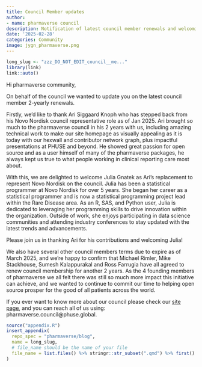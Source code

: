```yaml
---
title: Council Member updates
author:
- name: pharmaverse council
description: Notification of latest council member renewals and welcoming Julia!
date: '2025-02-28'
categories: Community
image: jygn_pharmaverse.png
---
```


<!--------------- typical setup ----------------->

```r
long_slug <- "zzz_DO_NOT_EDIT_council__me..."
library(link)
link::auto()
```

<!--------------- post begins here ----------------->

Hi pharmaverse community,

On behalf of the council we wanted to update you on the latest council member
2-yearly renewals.

Firstly, we’d like to thank Ari Siggaard Knoph who has stepped back from his
Novo Nordisk council representative role as of Jan 2025. Ari brought so much
to the pharmaverse council in his 2 years with us, including amazing technical
work to make our site homepage as visually appealing as it is today with our
hexwall and contributor network graph, plus impactful presentations at PHUSE
and beyond. He showed great passion for open source and as a user himself of
many of the pharmaverse packages, he always kept us true to what people working
in clinical reporting care most about.

With this, we are delighted to welcome Julia Gnatek as Ari’s replacement to
represent Novo Nordisk on the council. Julia has been a statistical programmer
at Novo Nordisk for over 5 years. She began her career as a statistical programmer
and is now a statistical programming project lead within the Rare Disease area.
As an R, SAS, and Python user, Julia is dedicated to leveraging her programming
skills to drive innovation within the organization. Outside of work, she enjoys
participating in data science communities and attending industry conferences to
stay updated with the latest trends and advancements.

Please join us in thanking Ari for his contributions and welcoming Julia!

We also have several other council members terms due to expire as of March 2025,
and we’re happy to confirm that Michael Rimler, Mike Stackhouse, Sumesh
Kalappurakal and Ross Farrugia have all agreed to renew council membership
for another 2 years. As the 4 founding members of pharmaverse we all felt there
was still so much more impact this initiative can achieve, and we wanted to
continue to commit our time to helping open source prosper for the good of all
patients across the world.

If you ever want to know more about our council please check our
[site page](https://pharmaverse.org/contribute/council/), and you can reach all
of us using: pharmaverse.council@phuse.global.


<!--------------- appendices go here ----------------->

```r
source("appendix.R")
insert_appendix(
  repo_spec = "pharmaverse/blog",
  name = long_slug,
  # file_name should be the name of your file
  file_name = list.files() %>% stringr::str_subset(".qmd") %>% first()
)
```
